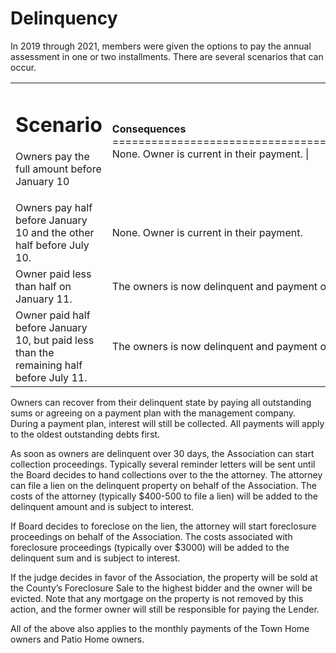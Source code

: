 # Delinquency

In 2019 through 2021, members were given the options to pay the annual assessment in one or two installments. There are several scenarios that can occur.

+------------------------------------------------------------------------------------------+----------------------------------------------------------------------------------------------------------------------------------------------+
| **Scenario**                                                                             | **Consequences**                                                                                                                                 |
+==========================================================================================+==============================================================================================================================================+
| Owners pay the full amount before January 10                                             | None. Owner is current in their payment.                                                                                                     |
+------------------------------------------------------------------------------------------+----------------------------------------------------------------------------------------------------------------------------------------------+
| Owners pay half before January 10 and the other half before July 10.                     | None. Owner is current in their payment.                                                                                                     |
+------------------------------------------------------------------------------------------+----------------------------------------------------------------------------------------------------------------------------------------------+
| Owner paid less than half on January 11.                                                 | The owners is now delinquent and payment of the remaining amount is due immediately. Late fees and interest are added to the amount payable. |
+------------------------------------------------------------------------------------------+----------------------------------------------------------------------------------------------------------------------------------------------+
| Owner paid half before January 10, but paid less than the remaining half before July 11. | The owners is now delinquent and payment of the remaining amount is due immediately. Late fees and interest are added to the amount payable. |
+------------------------------------------------------------------------------------------+----------------------------------------------------------------------------------------------------------------------------------------------+

Owners can recover from their delinquent state by paying all outstanding sums or agreeing on a payment plan with the management company. During a payment plan, interest will still be collected. All payments will apply to the oldest outstanding debts first. 

As soon as owners are delinquent over 30 days, the Association can start collection proceedings. Typically several reminder letters will be sent until the Board decides to hand collections over to the the attorney. The attorney can file a lien on the delinquent property on behalf of the Association. The costs of the attorney (typically \$400-500 to file a lien) will be added to the delinquent amount and is subject to interest.

If Board decides to foreclose on the lien, the attorney will start foreclosure proceedings on behalf of the Association. The costs associated with foreclosure proceedings (typically over \$3000) will be added to the delinquent sum and is subject to interest.

If the judge decides in favor of the Association, the property will be sold at the County's Foreclosure Sale to the highest bidder and the owner will be evicted. Note that any mortgage on the property is not removed by this action, and the former owner will still be responsible for paying the Lender.

All of the above also applies to the monthly payments of the Town Home owners and Patio Home owners.
